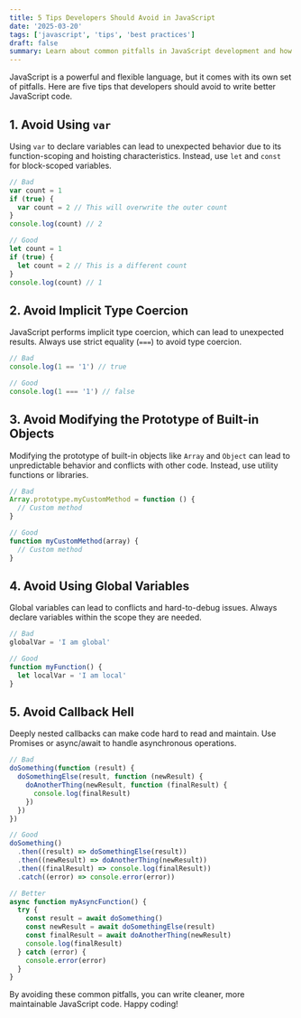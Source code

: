 ```yaml
---
title: 5 Tips Developers Should Avoid in JavaScript
date: '2025-03-20'
tags: ['javascript', 'tips', 'best practices']
draft: false
summary: Learn about common pitfalls in JavaScript development and how to avoid them.
---
```


JavaScript is a powerful and flexible language, but it comes with its own set of pitfalls. Here are five tips that developers should avoid to write better JavaScript code.

## 1. Avoid Using `var`

Using `var` to declare variables can lead to unexpected behavior due to its function-scoping and hoisting characteristics. Instead, use `let` and `const` for block-scoped variables.

```javascript
// Bad
var count = 1
if (true) {
  var count = 2 // This will overwrite the outer count
}
console.log(count) // 2

// Good
let count = 1
if (true) {
  let count = 2 // This is a different count
}
console.log(count) // 1
```

## 2. Avoid Implicit Type Coercion

JavaScript performs implicit type coercion, which can lead to unexpected results. Always use strict equality (`===`) to avoid type coercion.

```javascript
// Bad
console.log(1 == '1') // true

// Good
console.log(1 === '1') // false
```

## 3. Avoid Modifying the Prototype of Built-in Objects

Modifying the prototype of built-in objects like `Array` and `Object` can lead to unpredictable behavior and conflicts with other code. Instead, use utility functions or libraries.

```javascript
// Bad
Array.prototype.myCustomMethod = function () {
  // Custom method
}

// Good
function myCustomMethod(array) {
  // Custom method
}
```

## 4. Avoid Using Global Variables

Global variables can lead to conflicts and hard-to-debug issues. Always declare variables within the scope they are needed.

```javascript
// Bad
globalVar = 'I am global'

// Good
function myFunction() {
  let localVar = 'I am local'
}
```

## 5. Avoid Callback Hell

Deeply nested callbacks can make code hard to read and maintain. Use Promises or async/await to handle asynchronous operations.

```javascript
// Bad
doSomething(function (result) {
  doSomethingElse(result, function (newResult) {
    doAnotherThing(newResult, function (finalResult) {
      console.log(finalResult)
    })
  })
})

// Good
doSomething()
  .then((result) => doSomethingElse(result))
  .then((newResult) => doAnotherThing(newResult))
  .then((finalResult) => console.log(finalResult))
  .catch((error) => console.error(error))

// Better
async function myAsyncFunction() {
  try {
    const result = await doSomething()
    const newResult = await doSomethingElse(result)
    const finalResult = await doAnotherThing(newResult)
    console.log(finalResult)
  } catch (error) {
    console.error(error)
  }
}
```

By avoiding these common pitfalls, you can write cleaner, more maintainable JavaScript code. Happy coding!
